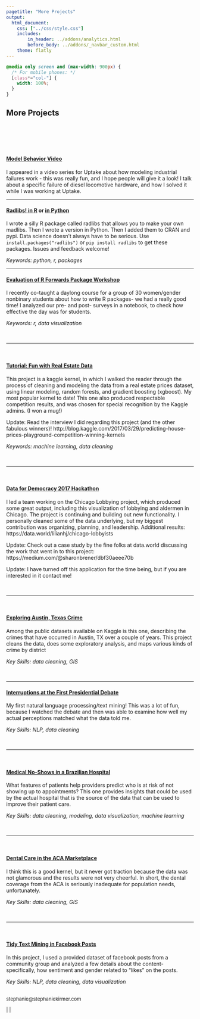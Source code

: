```yaml
---
pagetitle: "More Projects"
output: 
  html_document:
    css: ["../css/style.css"]
    includes:
        in_header: ../addons/analytics.html
        before_body: ../addons/_navbar_custom.html
    theme: flatly
---
```




```css

@media only screen and (max-width: 900px) {
  /* For mobile phones: */
  [class*="col-"] {
    width: 100%;
  }
}

```
## More Projects

<BR><BR>

<BR>


#### [Model Behavior Video](https://www.youtube.com/watch?v=avRLRc4wI3Q)
I appeared in a video series for Uptake about how modeling industrial failures work - this was really fun, and I hope people will give it a look! I talk about a specific failure of diesel locomotive hardware, and how I solved it while I was working at Uptake. 

***

#### [Radlibs! in R](https://github.com/skirmer/radlibs) or [in Python](https://github.com/skirmer/radlibs-py)
I wrote a silly R package called radlibs that allows you to make your own madlibs. Then I wrote a version in Python. Then I added them to CRAN and pypi. Data science doesn't always have to be serious. Use `install.packages("radlibs")` or `pip install radlibs` to get these packages. Issues and feedback welcome!

*Keywords: python, r, packages*  

***

#### [Evaluation of R Forwards Package Workshop](https://skirmer.github.io/ChiEval)  
I recently co-taught a daylong course for a group of 30 women/gender nonbinary students about how to write R packages- we had a really good time! I analyzed our pre- and post- surveys in a notebook, to check how effective the day was for students.

*Keywords: r, data visualization*  

<BR>

***

<!-- <BR> -->

<!-- #### [Kiva Loan Data Analysis](https://skirmer.shinyapps.io/Kiva_Loans/)   -->

<!-- * GIS analysis of loans by country with attention to economic conditions in countries  -->
<!-- * Drilldown on some of the thematic areas of the loans -->
<!-- * Data munging of the regional data provided  -->
<!-- * Exploring modeling potential- if repayment time can be predicted, or  -->
<!-- anomaly detection if labeling outcomes is not possible   -->

<!-- *Keywords: r, data visualization*   -->

<!-- <BR> -->

<!-- *** -->

<BR>

#### [Tutorial: Fun with Real Estate Data](https://www.kaggle.com/skirmer/house-prices-advanced-regression-techniques/fun-with-real-estate-data)

This project is a kaggle kernel, in which I walked the reader through the process of cleaning and modeling the data from a real estate prices dataset, using linear modeling, random forests, and gradient boosting (xgboost). My most popular kernel to date! This one also produced respectable competition results, and was chosen for special recognition by the Kaggle admins. (I won a mug!)

Update: Read the interview I did regarding this project (and the other fabulous winners)! 
http://blog.kaggle.com/2017/03/29/predicting-house-prices-playground-competition-winning-kernels

*Keywords: machine learning, data cleaning*  

<BR>

***

<BR>

#### [Data for Democracy 2017 Hackathon](https://medium.com/@sharonbrener/dbf30aeee70b)

I led a team working on the Chicago Lobbying project, which produced some great output, including this visualization of lobbying and aldermen in Chicago. The project is continuing and building out new functionality. I personally cleaned some of the data underlying, but my biggest contribution was organizing, planning, and leadership. Additional results:
https://data.world/lilianhj/chicago-lobbyists

Update: Check out a case study by the fine folks at data.world discussing the work that went in to this project: https://medium.com/@sharonbrener/dbf30aeee70b

Update: I have turned off this application for the time being, but if you are interested in it contact me!

<BR>

***

<BR>

#### [Exploring Austin, Texas Crime](https://www.kaggle.com/skirmer/exploratory-analysis-of-austin-crime-with-maps)

Among the public datasets available on Kaggle is this one, describing the crimes that have occurred in Austin, TX over a couple of years. This project cleans the data, does some exploratory analysis, and maps various kinds of crime by district

*Key Skills: data cleaning, GIS*

<BR>

***

#### [Interruptions at the First Presidential Debate](https://www.kaggle.com/skirmer/d/mrisdal/2016-us-presidential-debates/interruptions-at-the-first-presidential-debate)

My first natural language processing/text mining! This was a lot of fun, because I watched the debate and then was able to examine how well my actual perceptions matched what the data told me.

*Key Skills: NLP, data cleaning*

<BR>

***

<!-- <BR> -->

<!-- #### [Manufacturers and the Drugs They Make](https://skirmer.shinyapps.io/firstapp/) -->

<!-- This project is part of my work for Data for Democracy, a great loose association of data scientists working on projects for public benefit in their free time. This was my first Shiny app, and it's always getting a few tweaks and improvements when I have time. -->

<!-- *Key Skills: web coding, data visualization, Shiny* -->

<!-- <BR> -->

<!-- *** -->

<BR>

#### [Medical No-Shows in a Brazilian Hospital](https://www.kaggle.com/skirmer/d/joniarroba/noshowappointments/wip-exploring-data-cleaning-in-medical-no-shows)

What features of patients help providers predict who is at risk of not showing up to appointments? This one provides insights that could be used by the actual hospital that is the source of the data that can be used to improve their patient care.

*Key Skills: data cleaning, modeling, data visualization, machine learning*

<BR>

***

<BR>

#### [Dental Care in the ACA Marketplace](https://www.kaggle.com/skirmer/d/hhs/health-insurance-marketplace/dental-care-in-the-aca-marketplace)

I think this is a good kernel, but it never got traction because the data was not glamorous and the results were not very cheerful. In short, the dental coverage from the ACA is seriously inadequate for population needs, unfortunately.

*Key Skills: data cleaning, GIS*

<BR>

***

<BR>

#### [Tidy Text Mining in Facebook Posts](https://www.kaggle.com/skirmer/d/mchirico/cheltenham-s-facebook-group/tidy-text-mining-in-facebook-posts)

In this project, I used a provided dataset of facebook posts from a community group and analyzed a few details about the content- specifically, how sentiment and gender related to "likes" on the posts.

*Key Skills: NLP, data cleaning, data visualization*




<div class="col-footer">

<font size = 2>

<BR>
stephanie@stephaniekirmer.com 
<BR> 

<a href="http://github.com/skirmer" onclick="gtag('event', 'click', {'event_category' : 'social', 'event_action' : 'outclick', 'event_label' : 'github'});" ><i class="fab fa-github fa-1x"></i></a>
|  <a href="http://linkedin.com/in/skirmer" onclick="gtag('event', 'click', {'event_category' : 'social', 'event_action' : 'outclick', 'event_label' : 'linkedin'});" ><i class="fab fa-linkedin fa-1x"></i></a> 
|  <a href="https://medium.com/@s.kirmer" onclick="gtag('event', 'click', {'event_category' : 'social', 'event_action' : 'outclick', 'event_label' : 'medium'});" ><i class="fab fa-medium fa-1x"></i></a><BR>

</font>
</div>